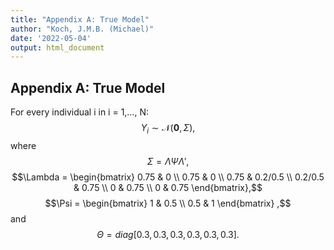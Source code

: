 ```yaml
---
title: "Appendix A: True Model"
author: "Koch, J.M.B. (Michael)"
date: '2022-05-04'
output: html_document
---
```


## Appendix A: True Model

For every individual i in i = 1,..., N:
$$Y_i \sim \mathcal{N}(\mathbf{0}, \Sigma),$$ where
$$\Sigma = \Lambda\Psi\Lambda',$$
$$\Lambda = 
    \begin{bmatrix}
    0.75 & 0 \\
    0.75 & 0 \\
    0.75 & 0.2/0.5 \\
    0.2/0.5 & 0.75 \\
    0 & 0.75 \\
    0 & 0.75
    \end{bmatrix},$$
$$\Psi =
    \begin{bmatrix}
     1 & 0.5 \\
     0.5 & 1
    \end{bmatrix}
,$$ and
$$\Theta = diag[0.3, 0.3, 0.3, 0.3, 0.3, 0.3].$$



